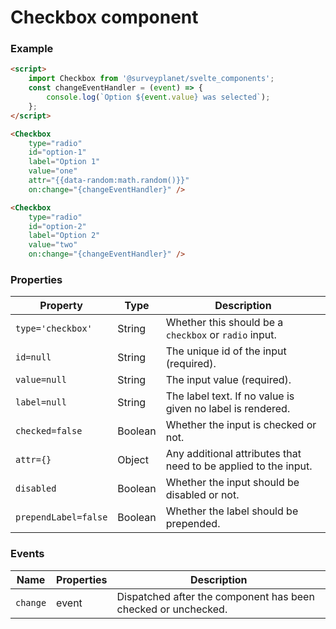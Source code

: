 

<Meta
	title="Form Inputs/Checkbox"
	component={Checkbox}
/>

# Checkbox component

<div id="example">
	<Story id="form-inputs-checkbox--multiple" />
</div>

### Example

```html
<script>
	import Checkbox from '@surveyplanet/svelte_components';
	const changeEventHandler = (event) => {
		console.log(`Option ${event.value} was selected`);
	};
</script>

<Checkbox
	type="radio"
	id="option-1"
	label="Option 1"
	value="one"
	attr="{{data-random:math.random()}}"
	on:change="{changeEventHandler}" />

<Checkbox
	type="radio"
	id="option-2"
	label="Option 2"
	value="two"
	on:change="{changeEventHandler}" />
```

### Properties

| Property             | Type    | Description                                                     |
| -------------------- | ------- | --------------------------------------------------------------- |
| `type='checkbox'`    | String  | Whether this should be a `checkbox` or `radio` input.           |
| `id=null`            | String  | The unique id of the input (required).                          |
| `value=null`         | String  | The input value (required).                                     |
| `label=null`         | String  | The label text. If no value is given no label is rendered.      |
| `checked=false`      | Boolean | Whether the input is checked or not.                            |
| `attr={}`            | Object  | Any additional attributes that need to be applied to the input. |
| `disabled`           | Boolean | Whether the input should be disabled or not.                    |
| `prependLabel=false` | Boolean | Whether the label should be prepended.                          |

### Events

| Name     | Properties | Description                                                   |
| -------- | ---------- | ------------------------------------------------------------- |
| `change` | event      | Dispatched after the component has been checked or unchecked. |
